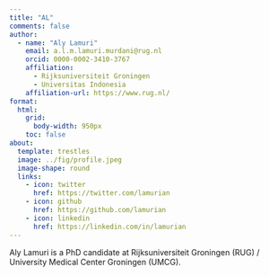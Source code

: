 ```yaml
---
title: "AL"
comments: false
author:
  - name: "Aly Lamuri"
    email: a.l.m.lamuri.murdani@rug.nl
    orcid: 0000-0002-3410-3767
    affiliation:
      - Rijksuniversiteit Groningen
      - Universitas Indonesia
    affiliation-url: https://www.rug.nl/
format:
  html:
    grid:
      body-width: 950px
    toc: false
about:
  template: trestles
  image: ../fig/profile.jpeg
  image-shape: round
  links:
    - icon: twitter
      href: https://twitter.com/lamurian
    - icon: github
      href: https://github.com/lamurian
    - icon: linkedin
      href: https://linkedin.com/in/lamurian
---
```


:::{.content-hidden}
Aly Lamuri is a PhD candidate at Rijksuniversiteit Groningen (RUG) / University Medical Center Groningen (UMCG).
:::
